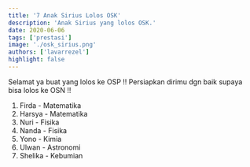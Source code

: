 ```yaml
---
title: '7 Anak Sirius Lolos OSK'
description: 'Anak Sirius yang lolos OSK.'
date: 2020-06-06
tags: ['prestasi']
image: './osk_sirius.png'
authors: ['lavarrezel']
highlight: false
---
```


<div className="text-justify">
Selamat ya buat yang lolos ke OSP !! Persiapkan dirimu dgn baik supaya bisa lolos ke OSN !! 

1. Firda - Matematika
2. Harsya - Matematika
3. Nuri - Fisika
4. Nanda - Fisika
5. Yono - Kimia
6. Ulwan - Astronomi
7. Shelika - Kebumian
</div>